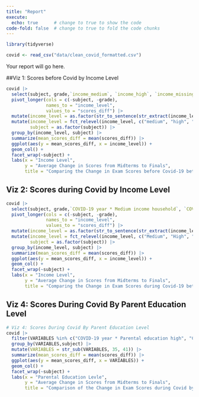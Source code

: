 ```yaml
---
title: "Report"
execute: 
  echo: true      # change to true to show the code
code-fold: false  # change to true to fold the code chunks
---
```


```r
library(tidyverse) 

covid <- read_csv("data/clean_covid_formatted.csv")
```


Your report will go here.

##Viz 1: Scores before Covid by Income Level


```r
covid |>
  select(subject, grade,`income_medium`, `income_high`, `income_missing`) |>
  pivot_longer(cols = c(-subject, -grade),
               names_to = "income_level",
               values_to = "scores_diff") |>
  mutate(income_level = as.factor(str_to_sentence(str_extract(income_level, "medium|high|missing")))) |>
  mutate(income_level = fct_relevel(income_level, c("medium", "high", "missing")),
         subject = as.factor(subject)) |>
  group_by(income_level, subject) |>
  summarize(mean_scores_diff = mean(scores_diff)) |>
  ggplot(aes(y = mean_scores_diff, x = income_level)) +
  geom_col() +
  facet_wrap(~subject) +
  labs(x = "Income Level",
       y = "Average Change in Scores from Midterms to Finals",
       title = "Comparing the Change in Exam Scores before Covid-19 between Income Levels")
```

## Viz 2: Scores during Covid by Income Level

```r
covid |>
  select(subject, grade,`COVID-19 year * Medium income household`, `COVID-19 year * High income household`, `COVID-19 year * Household income missing`) |>
  pivot_longer(cols = c(-subject, -grade),
               names_to = "income_level",
               values_to = "scores_diff") |>
  mutate(income_level = as.factor(str_to_sentence(str_extract(income_level, "Medium|High|missing")))) |>
  mutate(income_level = fct_relevel(income_level, c("Medium", "High", "Missing")),
         subject = as.factor(subject)) |>
  group_by(income_level, subject) |>
  summarize(mean_scores_diff = mean(scores_diff)) |>
  ggplot(aes(y = mean_scores_diff, x = income_level)) +
  geom_col() +
  facet_wrap(~subject) +
  labs(x = "Income Level",
       y = "Average Change in Scores from Midterms to Finals",
       title = "Comparing the Change in Exam Scores during Covid-19 between Income Levels")
```

## Viz 4: Scores During Covid By Parent Education Level

```r
# Viz 4: Scores During Covid By Parent Education Level
covid |>
  filter(VARIABLES %in% c("COVID-19 year * Parental education high", "COVID-19 year * Parental education medium")) |>
  group_by(VARIABLES,subject) |>
  mutate(VARIABLES = str_sub(VARIABLES, 35, 41)) |>
  summarize(mean_scores_diff = mean(scores_diff)) |>
  ggplot(aes(y = mean_scores_diff, x = VARIABLES)) +
  geom_col() +
  facet_wrap(~subject) +
  labs(x = "Parental Education Levle", 
       y = "Average Change in Scores from Midterms to Finals", 
       title = "Comparison of the Change in Exam Scores during Covid by Parental Education Level")
```
